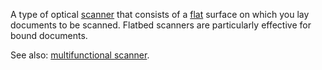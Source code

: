 A type of optical [[w:scanner (computing)|scanner]] that consists of a [[flat]] surface on which you lay documents to be scanned. Flatbed scanners are particularly effective for bound documents.

See also: [[w:multifunctional|multifunctional scanner]].